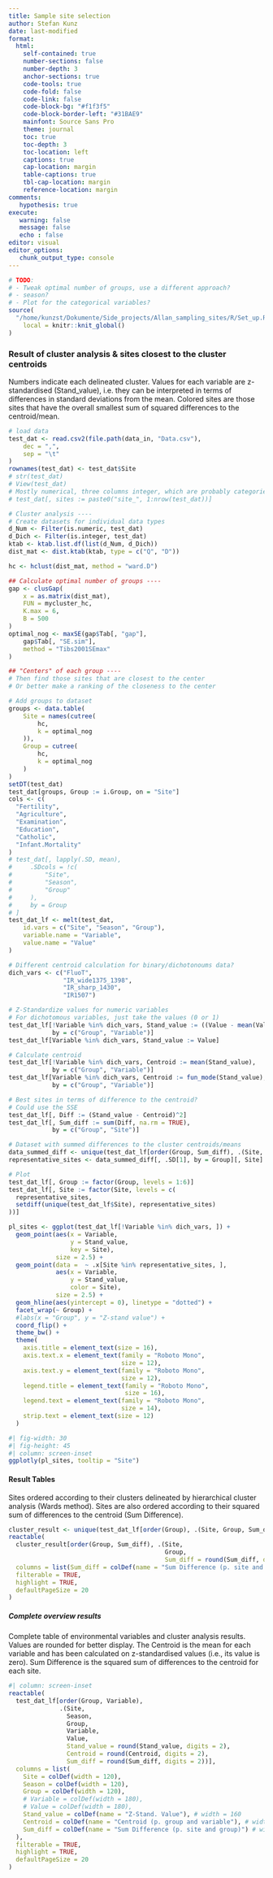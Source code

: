 ```yaml
---
title: Sample site selection 
author: Stefan Kunz
date: last-modified
format:
  html:
    self-contained: true
    number-sections: false
    number-depth: 3
    anchor-sections: true
    code-tools: true
    code-fold: false
    code-link: false
    code-block-bg: "#f1f3f5"
    code-block-border-left: "#31BAE9"
    mainfont: Source Sans Pro
    theme: journal
    toc: true
    toc-depth: 3
    toc-location: left
    captions: true
    cap-location: margin
    table-captions: true
    tbl-cap-location: margin
    reference-location: margin
comments:
   hypothesis: true
execute:
   warning: false
   message: false
   echo : false
editor: visual
editor_options: 
   chunk_output_type: console
---
```


```r
# TODO: 
# - Tweak optimal number of groups, use a different approach?
# - season?
# - Plot for the categorical variables?
source(
  "/home/kunzst/Dokumente/Side_projects/Allan_sampling_sites/R/Set_up.R",
    local = knitr::knit_global()
)
```

### Result of cluster analysis & sites closest to the cluster centroids

Numbers indicate each delineated cluster. Values for each variable are z-standardised (Stand_value), i.e. they can be interpreted in terms of differences in standard deviations from the mean. Colored sites are those sites that have the overall smallest sum of squared differences to the centroid/mean. 

```r
# load data
test_dat <- read.csv2(file.path(data_in, "Data.csv"),
    dec = ",",
    sep = "\t"
)
rownames(test_dat) <- test_dat$Site
# str(test_dat)
# View(test_dat)
# Mostly numerical, three columns integer, which are probably categories
# test_dat[, sites := paste0("site_", 1:nrow(test_dat))]

# Cluster analysis ----
# Create datasets for individual data types
d_Num <- Filter(is.numeric, test_dat)
d_Dich <- Filter(is.integer, test_dat)
ktab <- ktab.list.df(list(d_Num, d_Dich))
dist_mat <- dist.ktab(ktab, type = c("Q", "D"))

hc <- hclust(dist_mat, method = "ward.D")

## Calculate optimal number of groups ----
gap <- clusGap(
    x = as.matrix(dist_mat),
    FUN = mycluster_hc,
    K.max = 6,
    B = 500
)
optimal_nog <- maxSE(gap$Tab[, "gap"],
    gap$Tab[, "SE.sim"],
    method = "Tibs2001SEmax"
)
```


```r
## "Centers" of each group ----
# Then find those sites that are closest to the center
# Or better make a ranking of the closeness to the center

# Add groups to dataset
groups <- data.table(
    Site = names(cutree(
        hc,
        k = optimal_nog
    )),
    Group = cutree(
        hc,
        k = optimal_nog
    )
)
setDT(test_dat)
test_dat[groups, Group := i.Group, on = "Site"]
cols <- c(
  "Fertility",
  "Agriculture",
  "Examination",
  "Education",
  "Catholic",
  "Infant.Mortality"
)
# test_dat[, lapply(.SD, mean),
#     .SDcols = !c(
#         "Site",
#         "Season",
#         "Group"
#     ),
#     by = Group
# ]
test_dat_lf <- melt(test_dat,
    id.vars = c("Site", "Season", "Group"),
    variable.name = "Variable",
    value.name = "Value"
)

# Different centroid calculation for binary/dichotonoums data?
dich_vars <- c("FluoT",
               "IR_wide1375_1398",
               "IR_sharp_1430",
               "IR1507")

# Z-Standardize values for numeric variables 
# For dichotomous variables, just take the values (0 or 1)
test_dat_lf[!Variable %in% dich_vars, Stand_value := ((Value - mean(Value)) / sd(Value)),
            by = c("Group", "Variable")]
test_dat_lf[Variable %in% dich_vars, Stand_value := Value]

# Calculate centroid
test_dat_lf[!Variable %in% dich_vars, Centroid := mean(Stand_value),
            by = c("Group", "Variable")]
test_dat_lf[Variable %in% dich_vars, Centroid := fun_mode(Stand_value),
            by = c("Group", "Variable")]

# Best sites in terms of difference to the centroid?
# Could use the SSE
test_dat_lf[, Diff := (Stand_value - Centroid)^2]
test_dat_lf[, Sum_diff := sum(Diff, na.rm = TRUE),
            by = c("Group", "Site")] 

# Dataset with summed differences to the cluster centroids/means
data_summed_diff <- unique(test_dat_lf[order(Group, Sum_diff), .(Site, Group, Sum_diff)])
representative_sites <- data_summed_diff[, .SD[1], by = Group][, Site]

# Plot
test_dat_lf[, Group := factor(Group, levels = 1:6)]
test_dat_lf[, Site := factor(Site, levels = c(
  representative_sites,
  setdiff(unique(test_dat_lf$Site), representative_sites)
))]

pl_sites <- ggplot(test_dat_lf[!Variable %in% dich_vars, ]) +
  geom_point(aes(x = Variable,
                 y = Stand_value,
                 key = Site),
             size = 2.5) +
  geom_point(data =  ~ .x[Site %in% representative_sites, ],
             aes(x = Variable,
                 y = Stand_value,
                 color = Site),
             size = 2.5) +
  geom_hline(aes(yintercept = 0), linetype = "dotted") +
  facet_wrap(~ Group) +
  #labs(x = "Group", y = "Z-stand value") +
  coord_flip() +
  theme_bw() +
  theme(
    axis.title = element_text(size = 16),
    axis.text.x = element_text(family = "Roboto Mono",
                               size = 12),
    axis.text.y = element_text(family = "Roboto Mono",
                               size = 12),
    legend.title = element_text(family = "Roboto Mono",
                                size = 16),
    legend.text = element_text(family = "Roboto Mono",
                               size = 14),
    strip.text = element_text(size = 12)
  )
```


```r
#| fig-width: 30
#| fig-height: 45
#| column: screen-inset
ggplotly(pl_sites, tooltip = "Site")
```

#### Result Tables

Sites ordered according to their clusters delineated by hierarchical cluster analysis (Wards method). 
Sites are also ordered according to their squared sum of differences to the centroid (Sum Difference). 

```r
cluster_result <- unique(test_dat_lf[order(Group), .(Site, Group, Sum_diff)])
reactable(
  cluster_result[order(Group, Sum_diff), .(Site,
                                           Group,
                                           Sum_diff = round(Sum_diff, digits = 2))],
  columns = list(Sum_diff = colDef(name = "Sum Difference (p. site and group)")),
  filterable = TRUE,
  highlight = TRUE,
  defaultPageSize = 20
)
```

##### Complete overview results

Complete table of environmental variables and cluster analysis results. Values are rounded for better display. The Centroid is the mean for each variable and has been calculated on z-standardised values (i.e., its value is zero). Sum Difference is the squared sum of differences to the centroid for each site.

```r
#| column: screen-inset
reactable(
  test_dat_lf[order(Group, Variable),
              .(Site, 
                Season, 
                Group, 
                Variable, 
                Value, 
                Stand_value = round(Stand_value, digits = 2), 
                Centroid = round(Centroid, digits = 2), 
                Sum_diff = round(Sum_diff, digits = 2))],
  columns = list(
    Site = colDef(width = 120),
    Season = colDef(width = 120),
    Group = colDef(width = 120), 
    # Variable = colDef(width = 180),
    # Value = colDef(width = 180),
    Stand_value = colDef(name = "Z-Stand. Value"), # width = 160
    Centroid = colDef(name = "Centroid (p. group and variable"), # width = 160
    Sum_diff = colDef(name = "Sum Difference (p. site and group)") # width = 160
  ),
  filterable = TRUE,
  highlight = TRUE,
  defaultPageSize = 20
)
```




